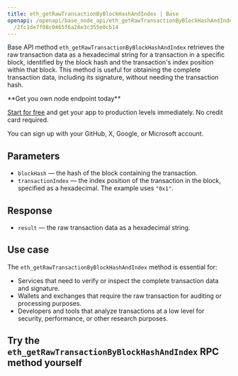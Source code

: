 ---
title: eth_getRawTransactionByBlockHashAndIndex | Base
openapi: /openapi/base_node_api/eth_getRawTransactionByBlockHashAndIndex.json POST
  /2fc1de7f08c0465f6a28e3c355e0cb14
---

Base API method `eth_getRawTransactionByBlockHashAndIndex` retrieves the raw transaction data as a hexadecimal string for a transaction in a specific block, identified by the block hash and the transaction's index position within that block. This method is useful for obtaining the complete transaction data, including its signature, without needing the transaction hash.

<Check>
**Get you own node endpoint today**

[Start for free](https://console.chainstack.com/) and get your app to production levels immediately. No credit card required.

You can sign up with your GitHub, X, Google, or Microsoft account.
</Check>


## Parameters

* `blockHash` — the hash of the block containing the transaction.
* `transactionIndex` — the index position of the transaction in the block, specified as a hexadecimal. The example uses `"0x1"`.

## Response

* `result` — the raw transaction data as a hexadecimal string.

## Use case

The `eth_getRawTransactionByBlockHashAndIndex` method is essential for:

* Services that need to verify or inspect the complete transaction data and signature.
* Wallets and exchanges that require the raw transaction for auditing or processing purposes.
* Developers and tools that analyze transactions at a low level for security, performance, or other research purposes.

## Try the `eth_getRawTransactionByBlockHashAndIndex` RPC method yourself
